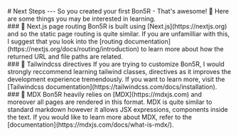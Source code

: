 
<PageTitle title="Next Steps" />

<Sidebar />
<MDXDocs>
  <DocsAd />
  # Next Steps
  <Contributors contributors={["manuanish"]} readTime={2}/>
  ---
  So you created your first Bon5R - That's awesome! 🥳 Here are some things you may be interested in learning.
  <br />
  ### 🔌 Next.js page routing
  Bon5R is built using [Next.js](https://nextjs.org) and so the static page routing is quite similar. If you are unfamilliar with this,
  I suggest that you look into the [routing documentation](https://nextjs.org/docs/routing/introduction)
  to learn more about how the returned URL and file paths are related.
  <br/>
  ### 🎨 Tailwindcss directives
  If you are trying to customize Bon5R, I would strongly reccommend learning tailwind classes, directives as it improves the development experience tremendously.
  If you want to learn more, visit the [Tailwindcss documentation](https://tailwindcss.com/docs/installation).
  <br />
  ### 📖 MDX
  Bon5R heavily relies on [MDX](https://mdxjs.com) and moreover all pages are rendered in this format. MDX is quite similar to standard markdown however it allows JSX expressions, components
  inside the text. If you would like to learn more about MDX, refer to the [documentation](https://mdxjs.com/docs/what-is-mdx/).
  <br />
  <br />
  <br />
  <NextPage
    nextPage="Component Documentation"
    previousPage="Installation"
    prevHref="/docs/getting-started/installation"
    nextHref="/docs/component-docs"
  />
</MDXDocs>
